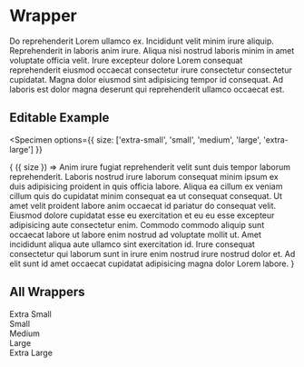 
# Wrapper

Do reprehenderit Lorem ullamco ex. Incididunt velit minim irure aliquip. Reprehenderit in laboris anim irure. Aliqua nisi nostrud laboris minim in amet voluptate officia velit. Irure excepteur dolore Lorem consequat reprehenderit eiusmod occaecat consectetur irure consectetur consectetur cupidatat. Magna dolor eiusmod sint adipisicing tempor id consequat. Ad laboris est dolor magna deserunt qui reprehenderit ullamco occaecat est.

## Editable Example

<Specimen
  options={{
    size: ['extra-small', 'small', 'medium', 'large', 'extra-large']
  }}
>
  {
    ({ size }) =>
      <Wrapper size={size}>
        Anim irure fugiat reprehenderit velit sunt duis tempor laborum reprehenderit. Laboris nostrud irure laborum consequat minim ipsum ex duis adipisicing proident in quis officia labore. Aliqua ea cillum ex veniam cillum quis do cupidatat minim consequat ea ut consequat consequat. Ut amet velit proident labore anim occaecat id pariatur do consequat velit. Eiusmod dolore cupidatat esse eu exercitation et eu eu esse excepteur adipisicing aute consectetur enim. Commodo commodo aliquip sunt occaecat labore ut labore enim nostrud ad voluptate mollit ut. Amet incididunt aliqua aute ullamco sint exercitation id. Irure consequat consectetur qui laborum sunt in irure enim nostrud irure nostrud dolor et. Ad elit sunt id amet occaecat cupidatat adipisicing magna dolor Lorem labore.
      </Wrapper>
  }
</Specimen>

## All Wrappers

<Specimen>
  <Wrapper size="extra-small" style={{ backgroundColor: 'red', padding: '2em', textAlign: 'center' }}>Extra Small</Wrapper><br />
  <Wrapper size="small" style={{ backgroundColor: 'orange', padding: '2em', textAlign: 'center' }}>Small</Wrapper><br />
  <Wrapper size="medium" style={{ backgroundColor: 'yellow', padding: '2em', textAlign: 'center' }}>Medium</Wrapper><br />
  <Wrapper size="large" style={{ backgroundColor: 'green', padding: '2em', textAlign: 'center' }}>Large</Wrapper><br />
  <Wrapper size="extra-large" style={{ backgroundColor: 'blue', padding: '2em', textAlign: 'center' }}>Extra Large</Wrapper>
</Specimen>
